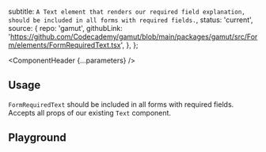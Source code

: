 


  subtitle: `A Text element that renders our required field explanation, should be included in all forms with required fields.`,
  status: 'current',
  source: {
    repo: 'gamut',
    githubLink:
      'https://github.com/Codecademy/gamut/blob/main/packages/gamut/src/Form/elements/FormRequiredText.tsx',
  },
};

<Meta of={FormRequiredTextStories} />

<ComponentHeader {...parameters} />

## Usage

`FormRequiredText` should be included in all forms with required fields. Accepts all props of <LinkTo id="Typography/Text">our existing `Text`</LinkTo> component.

## Playground

<Canvas sourceState="shown" of={FormRequiredTextStories.Default} />

<Controls />

